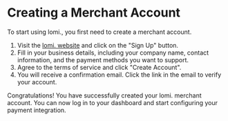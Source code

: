 # Creating a Merchant Account

To start using lomi., you first need to create a merchant account. 

1. Visit the [lomi. website](https://lomi.africa) and click on the "Sign Up" button.
2. Fill in your business details, including your company name, contact information, and the payment methods you want to support.
3. Agree to the terms of service and click "Create Account".
4. You will receive a confirmation email. Click the link in the email to verify your account.

Congratulations! You have successfully created your lomi. merchant account. You can now log in to your dashboard and start configuring your payment integration.
